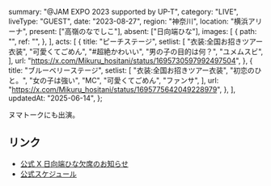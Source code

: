   summary: "@JAM EXPO 2023 supported by UP-T",
  category: "LIVE",
  liveType: "GUEST",
  date: "2023-08-27",
  region: "神奈川",
  location: "横浜アリーナ",
  present: ["高嶺のなでしこ"],
  absent: ["日向端ひな"],
  images: [
    {
      path: "",
      ref: "",
    },
  ],
  acts: [
    {
      title: "ピーチステージ",
      setlist: [
        "衣装:全国お招きツアー衣装",
        "可愛くてごめん",
        "#超絶かわいい",
        "男の子の目的は何？",
        "ユメムスビ",
      ],
      url: "https://x.com/Mikuru_hositani/status/1695730597992497504",
    },
    {
      title: "ブルーベリーステージ",
      setlist: [
        "衣装:全国お招きツアー衣装",
        "初恋のひと。",
        "女の子は強い",
        "MC",
        "可愛くてごめん",
        "ファンサ",
      ],
      url: "https://x.com/Mikuru_hositani/status/1695775642049228979",
    },
  ],
  updatedAt: "2025-06-14",
};

ヌマトークにも出演。

## リンク

- [公式 X 日向端ひな欠席のお知らせ](https://x.com/takanenofficial/status/1695633320095453452)
- [公式スケジュール](https://takanenonadeshiko.jp/?p=1089)
